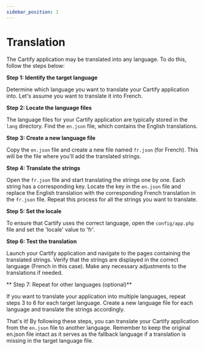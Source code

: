 ```yaml
---
sidebar_position: 1
---
```


# Translation

The Cartify application may be translated into any language. To do this, follow the steps below:

**Step 1: Identify the target language**

Determine which language you want to translate your Cartify application into. Let's assume you want to translate it into French.

**Step 2: Locate the language files**

The language files for your Cartify application are typically stored in the `lang` directory. Find the `en.json` file, which contains the English translations.

**Step 3: Create a new language file**

Copy the `en.json` file and create a new file named `fr.json` (for French). This will be the file where you'll add the translated strings.

**Step 4: Translate the strings**

Open the `fr.json` file and start translating the strings one by one. Each string has a corresponding key. Locate the key in the `en.json` file and replace the English translation with the corresponding French translation in the `fr.json` file. Repeat this process for all the strings you want to translate.

**Step 5: Set the locale**

To ensure that Cartify uses the correct language, open the `config/app.php` file and set the 'locale' value to 'fr'.

**Step 6: Test the translation**

Launch your Cartify application and navigate to the pages containing the translated strings. Verify that the strings are displayed in the correct language (French in this case). Make any necessary adjustments to the translations if needed.

** Step 7: Repeat for other languages (optional)**

If you want to translate your application into multiple languages, repeat steps 3 to 6 for each target language. Create a new language file for each language and translate the strings accordingly.

That's it! By following these steps, you can translate your Cartify application from the `en.json` file to another language. Remember to keep the original en.json file intact as it serves as the fallback language if a translation is missing in the target language file.
